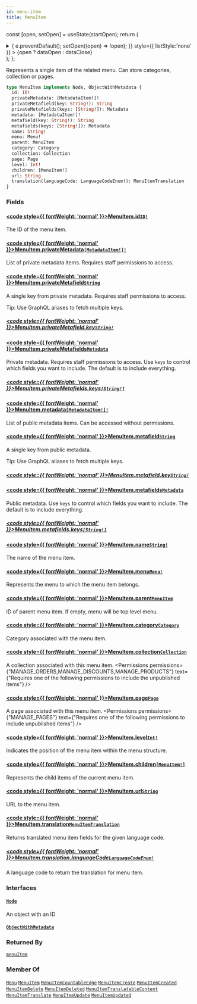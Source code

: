 ```yaml
---
id: menu-item
title: MenuItem
---
```






const [open, setOpen] = useState(startOpen);
return (
<details {...(open ? { open: true } : {})} className="details" style={{ border:'none', boxShadow:'none', background:'var(--ifm-background-color)' }}>
<summary
onClick={(e) => {
e.preventDefault();
setOpen((open) => !open);
}}
style={{ listStyle:'none' }} >
{open ? dataOpen : dataClose}
</summary>
{open && children}
</details>
);
};

Represents a single item of the related menu. Can store categories, collection or pages.

```graphql
type MenuItem implements Node, ObjectWithMetadata {
  id: ID!
  privateMetadata: [MetadataItem!]!
  privateMetafield(key: String!): String
  privateMetafields(keys: [String!]): Metadata
  metadata: [MetadataItem!]!
  metafield(key: String!): String
  metafields(keys: [String!]): Metadata
  name: String!
  menu: Menu!
  parent: MenuItem
  category: Category
  collection: Collection
  page: Page
  level: Int!
  children: [MenuItem!]
  url: String
  translation(languageCode: LanguageCodeEnum!): MenuItemTranslation
}
```

### Fields

#### [<code style={{ fontWeight: 'normal' }}>MenuItem.<b>id</b></code>](#)<Bullet />[`ID!`](../../../api-reference/miscellaneous/scalars/id.mdx) <Badge class="badge badge--secondary" text="non-null"/> <Badge class="badge badge--secondary" text="scalar"/> <Badge class="badge badge--secondary" text="miscellaneous"/>

The ID of the menu item.

#### [<code style={{ fontWeight: 'normal' }}>MenuItem.<b>privateMetadata</b></code>](#)<Bullet />[`[MetadataItem!]!`](../../../api-reference/miscellaneous/objects/metadata-item.mdx) <Badge class="badge badge--secondary" text="non-null"/> <Badge class="badge badge--secondary" text="object"/> <Badge class="badge badge--secondary" text="miscellaneous"/>

List of private metadata items. Requires staff permissions to access.

#### [<code style={{ fontWeight: 'normal' }}>MenuItem.<b>privateMetafield</b></code>](#)<Bullet />[`String`](../../../api-reference/miscellaneous/scalars/string.mdx) <Badge class="badge badge--secondary" text="scalar"/> <Badge class="badge badge--secondary" text="miscellaneous"/>

A single key from private metadata. Requires staff permissions to access.

Tip: Use GraphQL aliases to fetch multiple keys.

##### [<code style={{ fontWeight: 'normal' }}>MenuItem.privateMetafield.<b>key</b></code>](#)<Bullet />[`String!`](../../../api-reference/miscellaneous/scalars/string.mdx) <Badge class="badge badge--secondary" text="non-null"/> <Badge class="badge badge--secondary" text="scalar"/> <Badge class="badge badge--secondary" text="miscellaneous"/>

#### [<code style={{ fontWeight: 'normal' }}>MenuItem.<b>privateMetafields</b></code>](#)<Bullet />[`Metadata`](../../../api-reference/miscellaneous/scalars/metadata.mdx) <Badge class="badge badge--secondary" text="scalar"/> <Badge class="badge badge--secondary" text="miscellaneous"/>

Private metadata. Requires staff permissions to access. Use `keys` to control which fields you want to include. The default is to include everything.

##### [<code style={{ fontWeight: 'normal' }}>MenuItem.privateMetafields.<b>keys</b></code>](#)<Bullet />[`[String!]`](../../../api-reference/miscellaneous/scalars/string.mdx) <Badge class="badge badge--secondary" text="list"/> <Badge class="badge badge--secondary" text="scalar"/> <Badge class="badge badge--secondary" text="miscellaneous"/>

#### [<code style={{ fontWeight: 'normal' }}>MenuItem.<b>metadata</b></code>](#)<Bullet />[`[MetadataItem!]!`](../../../api-reference/miscellaneous/objects/metadata-item.mdx) <Badge class="badge badge--secondary" text="non-null"/> <Badge class="badge badge--secondary" text="object"/> <Badge class="badge badge--secondary" text="miscellaneous"/>

List of public metadata items. Can be accessed without permissions.

#### [<code style={{ fontWeight: 'normal' }}>MenuItem.<b>metafield</b></code>](#)<Bullet />[`String`](../../../api-reference/miscellaneous/scalars/string.mdx) <Badge class="badge badge--secondary" text="scalar"/> <Badge class="badge badge--secondary" text="miscellaneous"/>

A single key from public metadata.

Tip: Use GraphQL aliases to fetch multiple keys.

##### [<code style={{ fontWeight: 'normal' }}>MenuItem.metafield.<b>key</b></code>](#)<Bullet />[`String!`](../../../api-reference/miscellaneous/scalars/string.mdx) <Badge class="badge badge--secondary" text="non-null"/> <Badge class="badge badge--secondary" text="scalar"/> <Badge class="badge badge--secondary" text="miscellaneous"/>

#### [<code style={{ fontWeight: 'normal' }}>MenuItem.<b>metafields</b></code>](#)<Bullet />[`Metadata`](../../../api-reference/miscellaneous/scalars/metadata.mdx) <Badge class="badge badge--secondary" text="scalar"/> <Badge class="badge badge--secondary" text="miscellaneous"/>

Public metadata. Use `keys` to control which fields you want to include. The default is to include everything.

##### [<code style={{ fontWeight: 'normal' }}>MenuItem.metafields.<b>keys</b></code>](#)<Bullet />[`[String!]`](../../../api-reference/miscellaneous/scalars/string.mdx) <Badge class="badge badge--secondary" text="list"/> <Badge class="badge badge--secondary" text="scalar"/> <Badge class="badge badge--secondary" text="miscellaneous"/>

#### [<code style={{ fontWeight: 'normal' }}>MenuItem.<b>name</b></code>](#)<Bullet />[`String!`](../../../api-reference/miscellaneous/scalars/string.mdx) <Badge class="badge badge--secondary" text="non-null"/> <Badge class="badge badge--secondary" text="scalar"/> <Badge class="badge badge--secondary" text="miscellaneous"/>

The name of the menu item.

#### [<code style={{ fontWeight: 'normal' }}>MenuItem.<b>menu</b></code>](#)<Bullet />[`Menu!`](../../../api-reference/menu/objects/menu.mdx) <Badge class="badge badge--secondary" text="non-null"/> <Badge class="badge badge--secondary" text="object"/> <Badge class="badge badge--secondary" text="menu"/>

Represents the menu to which the menu item belongs.

#### [<code style={{ fontWeight: 'normal' }}>MenuItem.<b>parent</b></code>](#)<Bullet />[`MenuItem`](../../../api-reference/menu/objects/menu-item.mdx) <Badge class="badge badge--secondary" text="object"/> <Badge class="badge badge--secondary" text="menu"/>

ID of parent menu item. If empty, menu will be top level menu.

#### [<code style={{ fontWeight: 'normal' }}>MenuItem.<b>category</b></code>](#)<Bullet />[`Category`](../../../api-reference/products/objects/category.mdx) <Badge class="badge badge--secondary" text="object"/> <Badge class="badge badge--secondary" text="products"/>

Category associated with the menu item.

#### [<code style={{ fontWeight: 'normal' }}>MenuItem.<b>collection</b></code>](#)<Bullet />[`Collection`](../../../api-reference/products/objects/collection.mdx) <Badge class="badge badge--secondary" text="object"/> <Badge class="badge badge--secondary" text="products"/>

A collection associated with this menu item. 
<Permissions permissions={"MANAGE_ORDERS,MANAGE_DISCOUNTS,MANAGE_PRODUCTS"} text={"Requires one of the following permissions to include the unpublished items"} />


#### [<code style={{ fontWeight: 'normal' }}>MenuItem.<b>page</b></code>](#)<Bullet />[`Page`](../../../api-reference/pages/objects/page.mdx) <Badge class="badge badge--secondary" text="object"/> <Badge class="badge badge--secondary" text="pages"/>

A page associated with this menu item. 
<Permissions permissions={"MANAGE_PAGES"} text={"Requires one of the following permissions to include unpublished items"} />


#### [<code style={{ fontWeight: 'normal' }}>MenuItem.<b>level</b></code>](#)<Bullet />[`Int!`](../../../api-reference/miscellaneous/scalars/int.mdx) <Badge class="badge badge--secondary" text="non-null"/> <Badge class="badge badge--secondary" text="scalar"/> <Badge class="badge badge--secondary" text="miscellaneous"/>

Indicates the position of the menu item within the menu structure.

#### [<code style={{ fontWeight: 'normal' }}>MenuItem.<b>children</b></code>](#)<Bullet />[`[MenuItem!]`](../../../api-reference/menu/objects/menu-item.mdx) <Badge class="badge badge--secondary" text="list"/> <Badge class="badge badge--secondary" text="object"/> <Badge class="badge badge--secondary" text="menu"/>

Represents the child items of the current menu item.

#### [<code style={{ fontWeight: 'normal' }}>MenuItem.<b>url</b></code>](#)<Bullet />[`String`](../../../api-reference/miscellaneous/scalars/string.mdx) <Badge class="badge badge--secondary" text="scalar"/> <Badge class="badge badge--secondary" text="miscellaneous"/>

URL to the menu item.

#### [<code style={{ fontWeight: 'normal' }}>MenuItem.<b>translation</b></code>](#)<Bullet />[`MenuItemTranslation`](../../../api-reference/menu/objects/menu-item-translation.mdx) <Badge class="badge badge--secondary" text="object"/> <Badge class="badge badge--secondary" text="menu"/>

Returns translated menu item fields for the given language code.

##### [<code style={{ fontWeight: 'normal' }}>MenuItem.translation.<b>languageCode</b></code>](#)<Bullet />[`LanguageCodeEnum!`](../../../api-reference/miscellaneous/enums/language-code-enum.mdx) <Badge class="badge badge--secondary" text="non-null"/> <Badge class="badge badge--secondary" text="enum"/> <Badge class="badge badge--secondary" text="miscellaneous"/>

A language code to return the translation for menu item.

### Interfaces

#### [`Node`](../../../api-reference/miscellaneous/interfaces/node.mdx) <Badge class="badge badge--secondary" text="interface"/> <Badge class="badge badge--secondary" text="miscellaneous"/>

An object with an ID

#### [`ObjectWithMetadata`](../../../api-reference/miscellaneous/interfaces/object-with-metadata.mdx) <Badge class="badge badge--secondary" text="interface"/> <Badge class="badge badge--secondary" text="miscellaneous"/>

### Returned By

[`menuItem`](../../../api-reference/menu/queries/menu-item.mdx) <Badge class="badge badge--secondary" text="query"/>

### Member Of

[`Menu`](../../../api-reference/menu/objects/menu.mdx) <Badge class="badge badge--secondary" text="object"/><Bullet />[`MenuItem`](../../../api-reference/menu/objects/menu-item.mdx) <Badge class="badge badge--secondary" text="object"/><Bullet />[`MenuItemCountableEdge`](../../../api-reference/menu/objects/menu-item-countable-edge.mdx) <Badge class="badge badge--secondary" text="object"/><Bullet />[`MenuItemCreate`](../../../api-reference/menu/objects/menu-item-create.mdx) <Badge class="badge badge--secondary" text="object"/><Bullet />[`MenuItemCreated`](../../../api-reference/menu/objects/menu-item-created.mdx) <Badge class="badge badge--secondary" text="object"/><Bullet />[`MenuItemDelete`](../../../api-reference/menu/objects/menu-item-delete.mdx) <Badge class="badge badge--secondary" text="object"/><Bullet />[`MenuItemDeleted`](../../../api-reference/menu/objects/menu-item-deleted.mdx) <Badge class="badge badge--secondary" text="object"/><Bullet />[`MenuItemTranslatableContent`](../../../api-reference/menu/objects/menu-item-translatable-content.mdx) <Badge class="badge badge--secondary" text="object"/><Bullet />[`MenuItemTranslate`](../../../api-reference/menu/objects/menu-item-translate.mdx) <Badge class="badge badge--secondary" text="object"/><Bullet />[`MenuItemUpdate`](../../../api-reference/menu/objects/menu-item-update.mdx) <Badge class="badge badge--secondary" text="object"/><Bullet />[`MenuItemUpdated`](../../../api-reference/menu/objects/menu-item-updated.mdx) <Badge class="badge badge--secondary" text="object"/>


